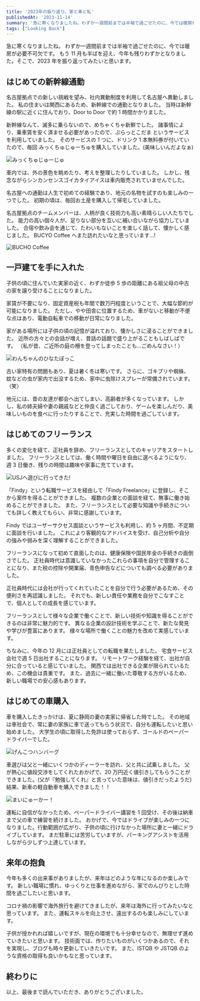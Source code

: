 ```yaml
---
title: '2023年の振り返り。家と車と私'
publishedAt: '2023-11-14'
summary: '急に寒くなりましたね。わずか一週間前までは半袖で過ごせたのに、今では暖房が必要不可欠です。もう 11 月も半ばを迎え、今年も残りわずかとなりました。そこで、2023 年を振り返ってみたいと思います。'
tags: ["Looking Back"]
---
```


急に寒くなりましたね。
わずか一週間前までは半袖で過ごせたのに、今では暖房が必要不可欠です。
もう 11 月も半ばを迎え、今年も残りわずかとなりました。そこで、2023 年を振り返ってみたいと思います。

## はじめての新幹線通勤

名古屋拠点での新しい挑戦を望み、社内異動制度を利用して名古屋へ異動しました。
私の住まいは関西にあるため、新幹線での通勤となりました。
当時は新幹線の駅に近くに住んでおり、Door to Door で約 1 時間かかりました。

新幹線なんて、滅多に乗らないので、めちゃくちゃ新鮮でした。
諸事情により、乗車賃を安く済ませる必要があったので、ぷらっとこだま というサービスを利用していました。
そのサービスの 1 つに、ドリンク 1 本無料券が付いていたので、毎回 みっくちゅじゅーちゅを購入していました。(美味しいんだよなぁ)

<Image
  src="http://res.cloudinary.com/silverbirder/image/upload/v1699959939/gbuf2gtdwndgmphqocfg.jpg"
  width={82}
  height={245}
  alt="みっくちゅじゅーじゅ"
  href="https://amzn.to/476G9FI"
/>

車内では、外の景色を眺めたり、考えを整理したりしていました。
しかし、残念ながらシンカンセンスゴイカタイアイスは車内販売されていませんでした。

名古屋への通勤は人生で初めての経験であり、地元の名物を試すのも楽しみの一つでした。
初期の頃は、毎回お土産を購入して帰宅していました。

名古屋拠点のチームメンバーは、人柄が良く技術力も高い素晴らしい人たちでした。
能力の高い個々人が、足りない部分を互いに補い合いながら協力していました。
合宿や飲み会を通じて、たわいもないことを楽しく話して、懐かしく感じました。
BUCYO Coffee へまた訪れたいなと思っています...!

<Image
  src="http://res.cloudinary.com/silverbirder/image/upload/v1699960292/rtx71dlqvpliatnolzi4.jpg"
  width={222}
  height={166}
  alt="BUCHO Coffee"
  href="https://www.bucyocoffee.com/"
/>

## 一戸建てを手に入れた

子供の頃に住んでいた実家の近く、わずか徒歩 5 歩の距離にある祖父母の中古の家を譲り受けることになりました。

家賃が不要になり、固定資産税も年間で数万円程度ということで、大幅な節約が可能になりました。
ただし、やや田舎に位置するため、車がないと移動が不便な点はあり、電動自転車での移動が日常になりました。

家がある場所には子供の頃の記憶が溢れており、懐かしさに浸ることができました。
近所の方々との会話が増え、昔話の話題で盛り上がることもしばしばです。
（私が昔、ご近所の庭の柵を登ってしまったことも...ごめんなさい！）

<Image
  src="http://res.cloudinary.com/silverbirder/image/upload/v1699960580/xsg40dsgcter43wk5zhs.jpg"
  width={222}
  height={155}
  alt="わんちゃんのひなたぼっこ"
/>

古い家特有の問題もあり、夏は暑く冬は寒いです。
さらに、ゴキブリや蜘蛛、蚊などの虫が家内で出没するため、家中に虫除けスプレーが常備されています。（笑）

地元には、昔の友達が都会へ出てしまい、高齢者が多くなっています。
しかし、私の姉夫婦や妻の親戚などと仲良く過ごしており、ゲームを楽しんだり、美味しいものを食べに行ったりすることで、充実した時間を過ごしています。

## はじめてのフリーランス

多くの変化を経て、正社員を辞め、フリーランスとしてのキャリアをスタートしました。
フリーランスとしては、働く時間や曜日を自由に選べるようになり、週 3 日働き、残りの時間は趣味や家事に充てています。

<Image
  src="http://res.cloudinary.com/silverbirder/image/upload/v1699966272/ucwcjvsz6sizs6cubuoq.jpg"
  width={222}
  height={166}
  alt="USJへ遊びに行ってきた!"
  href="https://www.usj.co.jp/"
/>

「Findy」という転職サービスを経由して「Findy Freelance」に登録し、そこから案件を得ることができました。
複数の企業との面談を経て、無事に働き始めることができました。
また、フリーランスとして必要な知識や手続きについても詳しく教えてもらい、非常に感謝しています。

Findy ではユーザーサクセス面談というサービスも利用し、約 5 ヶ月間、不定期に面談を行いました。
これにより客観的なアドバイスを受け、自己分析や自分の強みや弱みを深く理解することができました。

フリーランスになって初めて直面したのは、健康保険や国民年金の手続きの面倒さでした。
正社員時代は意識していなかったこれらの事項を自分で管理することになり、また税の控除や開業届、青色申告などについても調べる必要がありました。

正社員時代には会社が行ってくれていたことを自分で行う必要があるため、その便利さを再認識しました。
それでも、新しい責任や業務を自分でこなすことで、個人としての成長を感じています。

フリーランスとして様々な企業で働くことで、新しい技術や知識を得ることができるのは非常に魅力的です。
異なる企業の設計技術を学ぶことで、新たな発見や学びが豊富にあります。
様々な場所で働くことの魅力を改めて実感しています。

ちなみに、今年の 12 月には正社員としての転職を果たしました。
宅食サービス会社で週 5 日出社することになります。
リモートワーク経験を経て、出社が自分に合っていると感じていました。
関西では出社できる企業が限られているため、この機会は貴重です。
また、過去に一緒に働いた尊敬する方がいるため、新しい職場での安心感もあります。

## はじめての車購入

車を購入したきっかけは、夏に静岡の妻の実家に帰省した時でした。
その地域は車社会で、常に妻の家族に車で送ってもらう状況で、自分も運転したいと思い始めました。
大学生の頃に取得した免許は使っておらず、ゴールドのペーパードライバーでした。

<Image
  src="http://res.cloudinary.com/silverbirder/image/upload/v1699966849/hyzq4xs08db9wvzyqaqm.jpg"
  width={250}
  height={200}
  alt="げんこつハンバーグ"
  href="https://www.genkotsu-hb.com/"
/>

車選びは父と一緒にいくつかのディーラーを訪れ、父と共に試乗しました。
父が熱心に値段交渉をしてくれたおかげで、20 万円近く値引きしてもらうことができました。(父が『勉強してくれ』と言っていた意味は、値引きだったようだ)
結果、新車の軽自動車を購入できました！！

<Image
  src="http://res.cloudinary.com/silverbirder/image/upload/v1699961973/bsbvrbok9wi1opctlwqg.png"
  width={146}
  height={172}
  alt="まいにゅーかー！"
  href="https://www3.nissan.co.jp/vehicles/new/dayz.html"
/>

運転に自信がなかったため、ペーパードライバー講習を 1 回受け、その後は納車まで父の車で練習を続けました。
おかげで、今ではドライブが楽しみの一つになりました。行動範囲が広がり、子供の頃に行けなかった場所に妻と一緒にドライブしています。
まだ駐車には苦労していますが、パーキングアシストを活用しながら少しずつ上達しています。

## 来年の抱負

今年も多くの出来事がありましたが、来年はどのような年になるのか楽しみです。
新しい職場に慣れ、ゆっくりと仕事を進めながら、家でのんびりとした時間を過ごしたいと思います。

コロナ禍の影響で海外旅行を避けてきましたが、来年は海外に行ってみたいなと思っています。
また、運転スキルを向上させ、遠出するのも楽しみにしています。

子供が授かれれば嬉しいですが、現在の環境でも十分幸せなので、無理せず進めていきたいと思います。
技術面では、作りたいものがいくつかあるので、それを実現し、ブログも時々更新していきたいです。
また、ISTQB や JSTQB のような資格の取得も良いかもなと思っています。

## 終わりに

以上、最後まで読んでいただき、ありがとうございました。
